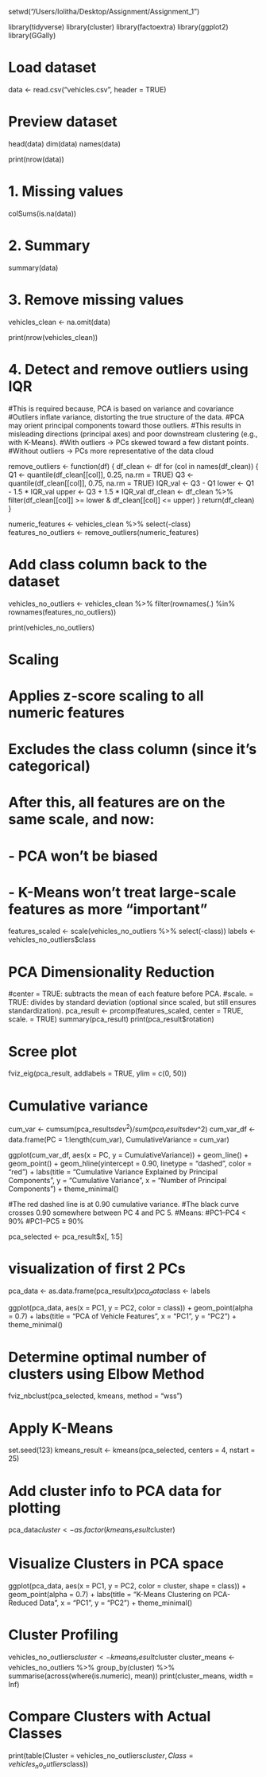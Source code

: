setwd("/Users/lolitha/Desktop/Assignment/Assignment_1")

library(tidyverse)
library(cluster)
library(factoextra)
library(ggplot2)
library(GGally)

# Load dataset
data <- read.csv("vehicles.csv", header = TRUE)

# Preview dataset
head(data)
dim(data)
names(data)

print(nrow(data))

# 1. Missing values
colSums(is.na(data))

# 2. Summary
summary(data)

# 3. Remove missing values
vehicles_clean <- na.omit(data)

print(nrow(vehicles_clean))

# 4. Detect and remove outliers using IQR

#This is required because, PCA is based on variance and covariance
#Outliers inflate variance, distorting the true structure of the data.
#PCA may orient principal components toward those outliers.
#This results in misleading directions (principal axes) and poor downstream clustering (e.g., with K-Means).
#With outliers → PCs skewed toward a few distant points.
#Without outliers → PCs more representative of the data cloud

remove_outliers <- function(df) {
  df_clean <- df
  for (col in names(df_clean)) {
    Q1 <- quantile(df_clean[[col]], 0.25, na.rm = TRUE)
    Q3 <- quantile(df_clean[[col]], 0.75, na.rm = TRUE)
    IQR_val <- Q3 - Q1
    lower <- Q1 - 1.5 * IQR_val
    upper <- Q3 + 1.5 * IQR_val
    df_clean <- df_clean %>% filter(df_clean[[col]] >= lower & df_clean[[col]] <= upper)
  }
  return(df_clean)
}

numeric_features <- vehicles_clean %>% select(-class)
features_no_outliers <- remove_outliers(numeric_features)

# Add class column back to the dataset
vehicles_no_outliers <- vehicles_clean %>%
  filter(rownames(.) %in% rownames(features_no_outliers))
  
print(vehicles_no_outliers)

# Scaling
# Applies z-score scaling to all numeric features
# Excludes the class column (since it's categorical)
# After this, all features are on the same scale, and now:
# - PCA won't be biased
# - K-Means won’t treat large-scale features as more “important”
features_scaled <- scale(vehicles_no_outliers %>% select(-class))
labels <- vehicles_no_outliers$class

# PCA Dimensionality Reduction
#center = TRUE: subtracts the mean of each feature before PCA.
#scale. = TRUE: divides by standard deviation (optional since scaled, but still ensures standardization).
pca_result <- prcomp(features_scaled, center = TRUE, scale. = TRUE)
summary(pca_result)
print(pca_result$rotation)

# Scree plot
fviz_eig(pca_result, addlabels = TRUE, ylim = c(0, 50))

# Cumulative variance 
cum_var <- cumsum(pca_result$sdev^2) / sum(pca_result$sdev^2)
cum_var_df <- data.frame(PC = 1:length(cum_var), CumulativeVariance = cum_var)

ggplot(cum_var_df, aes(x = PC, y = CumulativeVariance)) +
  geom_line() +
  geom_point() +
  geom_hline(yintercept = 0.90, linetype = "dashed", color = "red") +
  labs(title = "Cumulative Variance Explained by Principal Components",
       y = "Cumulative Variance", x = "Number of Principal Components") +
  theme_minimal()
  
#The red dashed line is at 0.90 cumulative variance.
#The black curve crosses 0.90 somewhere between PC 4 and PC 5.
#Means:
#PC1–PC4 < 90%
#PC1–PC5 ≥ 90%
  
pca_selected <- pca_result$x[, 1:5]

#  visualization of first 2 PCs
pca_data <- as.data.frame(pca_result$x)
pca_data$class <- labels

ggplot(pca_data, aes(x = PC1, y = PC2, color = class)) +
  geom_point(alpha = 0.7) +
  labs(title = "PCA of Vehicle Features", x = "PC1", y = "PC2") +
  theme_minimal()

# Determine optimal number of clusters using Elbow Method
fviz_nbclust(pca_selected, kmeans, method = "wss")

# Apply K-Means
set.seed(123)
kmeans_result <- kmeans(pca_selected, centers = 4, nstart = 25)

# Add cluster info to PCA data for plotting
pca_data$cluster <- as.factor(kmeans_result$cluster)

# Visualize Clusters in PCA space
ggplot(pca_data, aes(x = PC1, y = PC2, color = cluster, shape = class)) +
  geom_point(alpha = 0.7) +
  labs(title = "K-Means Clustering on PCA-Reduced Data", x = "PC1", y = "PC2") +
  theme_minimal()

# Cluster Profiling
vehicles_no_outliers$cluster <- kmeans_result$cluster
cluster_means <- vehicles_no_outliers %>%
  group_by(cluster) %>%
  summarise(across(where(is.numeric), mean))
print(cluster_means, width = Inf)

# Compare Clusters with Actual Classes
print(table(Cluster = vehicles_no_outliers$cluster, Class = vehicles_no_outliers$class))